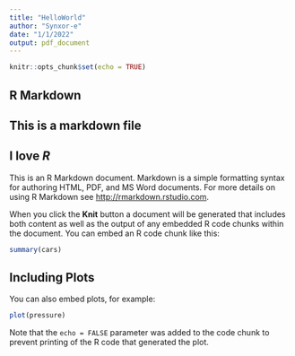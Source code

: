 ```yaml
---
title: "HelloWorld"
author: "Synxor-e"
date: "1/1/2022"
output: pdf_document
---
```


```r
knitr::opts_chunk$set(echo = TRUE)
```

## R Markdown
## This is a markdown file
## I **love** *R*

This is an R Markdown document. Markdown is a simple formatting syntax for authoring HTML, PDF, and MS Word documents. For more details on using R Markdown see <http://rmarkdown.rstudio.com>.

When you click the **Knit** button a document will be generated that includes both content as well as the output of any embedded R code chunks within the document. You can embed an R code chunk like this:

```r
summary(cars)
```

## Including Plots

You can also embed plots, for example:

```r
plot(pressure)
```

Note that the `echo = FALSE` parameter was added to the code chunk to prevent printing of the R code that generated the plot.
